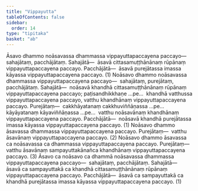 ```yaml
---
title: "Vippayutta"
tableOfContents: false
sidebar:
  order: 14
type: "tipitaka"
basket: "ab"
---
```



<DynamicBreadcrumb />

<Division number="34">

<Paragraph number="1057">
Āsavo dhammo noāsavassa dhammassa vippayuttapaccayena paccayo—  sahajātaṃ, pacchājātaṃ. <Emphasis>Sahajātā</Emphasis>—  āsavā cittasamuṭṭhānānaṃ rūpānaṃ vippayuttapaccayena paccayo. <Emphasis>Pacchājātā</Emphasis>—  āsavā purejātassa imassa kāyassa vippayuttapaccayena paccayo. (1)
</Paragraph>

</Division>
<Division number="35">

<Paragraph number="1058">
Noāsavo dhammo noāsavassa dhammassa vippayuttapaccayena paccayo—  sahajātaṃ, purejātaṃ, pacchājātaṃ. <Emphasis>Sahajātā</Emphasis>—  noāsavā khandhā cittasamuṭṭhānānaṃ rūpānaṃ vippayuttapaccayena paccayo; paṭisandhikkhaṇe …pe…  khandhā vatthussa vippayuttapaccayena paccayo, vatthu khandhānaṃ vippayuttapaccayena paccayo. <Emphasis>Purejātaṃ</Emphasis>—  cakkhāyatanaṃ cakkhuviññāṇassa …pe…  kāyāyatanaṃ kāyaviññāṇassa …pe…  vatthu noāsavānaṃ khandhānaṃ vippayuttapaccayena paccayo. <Emphasis>Pacchājātā</Emphasis>—  noāsavā khandhā purejātassa imassa kāyassa vippayuttapaccayena paccayo. (1)
</Paragraph>

<Paragraph number="1059">
Noāsavo dhammo āsavassa dhammassa vippayuttapaccayena paccayo. <Emphasis>Purejātaṃ</Emphasis>—  vatthu āsavānaṃ vippayuttapaccayena paccayo. (2)
</Paragraph>

<Paragraph number="1060">
Noāsavo dhammo āsavassa ca noāsavassa ca dhammassa vippayuttapaccayena paccayo. <Emphasis>Purejātaṃ</Emphasis>—  vatthu āsavānaṃ sampayuttakānañca khandhānaṃ vippayuttapaccayena paccayo. (3)
</Paragraph>

</Division>
<Division number="36">

<Paragraph number="1061">
Āsavo ca noāsavo ca dhammā noāsavassa dhammassa vippayuttapaccayena paccayo—  sahajātaṃ, pacchājātaṃ. <Emphasis>Sahajātā</Emphasis>—  āsavā ca sampayuttakā ca khandhā cittasamuṭṭhānānaṃ rūpānaṃ vippayuttapaccayena paccayo. <Emphasis>Pacchājātā</Emphasis>—  āsavā ca sampayuttakā ca khandhā purejātassa imassa kāyassa vippayuttapaccayena paccayo. (1)
</Paragraph>
</Division>